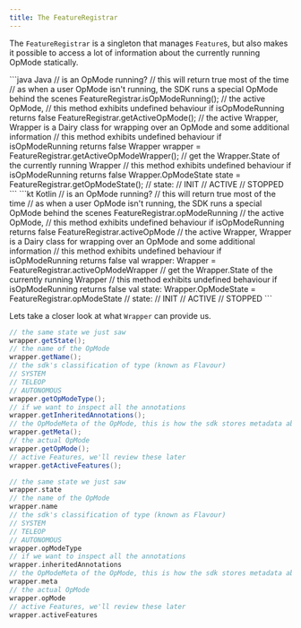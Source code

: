 ```yaml
---
title: The FeatureRegistrar
---
```

The `FeatureRegistrar` is a singleton that manages `Feature`s, but also makes it
possible to access a lot of information about the currently running OpMode
statically.

<CodeGroup>
```java Java
// is an OpMode running?
// this will return true most of the time
// as when a user OpMode isn't running, the SDK runs a special OpMode behind the scenes
FeatureRegistrar.isOpModeRunning();
// the active OpMode,
// this method exhibits undefined behaviour if isOpModeRunning returns false
FeatureRegistrar.getActiveOpMode();
// the active Wrapper, Wrapper is a Dairy class for wrapping over an OpMode and some additional information
// this method exhibits undefined behaviour if isOpModeRunning returns false
Wrapper wrapper = FeatureRegistrar.getActiveOpModeWrapper();
// get the Wrapper.State of the currently running Wrapper
// this method exhibits undefined behaviour if isOpModeRunning returns false
Wrapper.OpModeState state = FeatureRegistrar.getOpModeState();
// state:
// INIT
// ACTIVE
// STOPPED
```
```kt Kotlin
// is an OpMode running?
// this will return true most of the time
// as when a user OpMode isn't running, the SDK runs a special OpMode behind the scenes
FeatureRegistrar.opModeRunning
// the active OpMode,
// this method exhibits undefined behaviour if isOpModeRunning returns false
FeatureRegistrar.activeOpMode
// the active Wrapper, Wrapper is a Dairy class for wrapping over an OpMode and some additional information
// this method exhibits undefined behaviour if isOpModeRunning returns false
val wrapper: Wrapper = FeatureRegistrar.activeOpModeWrapper
// get the Wrapper.State of the currently running Wrapper
// this method exhibits undefined behaviour if isOpModeRunning returns false
val state: Wrapper.OpModeState = FeatureRegistrar.opModeState
// state:
// INIT
// ACTIVE
// STOPPED
```
</CodeGroup>

Lets take a closer look at what `Wrapper` can provide us.
<CodeGroup>
```java Java
// the same state we just saw
wrapper.getState();
// the name of the OpMode
wrapper.getName();
// the sdk's classification of type (known as Flavour)
// SYSTEM
// TELEOP
// AUTONOMOUS
wrapper.getOpModeType();
// if we want to inspect all the annotations
wrapper.getInheritedAnnotations();
// the OpModeMeta of the OpMode, this is how the sdk stores metadata about the OpMode
wrapper.getMeta();
// the actual OpMode
wrapper.getOpMode();
// active Features, we'll review these later
wrapper.getActiveFeatures();
```
```kt Kotlin
// the same state we just saw
wrapper.state
// the name of the OpMode
wrapper.name
// the sdk's classification of type (known as Flavour)
// SYSTEM
// TELEOP
// AUTONOMOUS
wrapper.opModeType
// if we want to inspect all the annotations
wrapper.inheritedAnnotations
// the OpModeMeta of the OpMode, this is how the sdk stores metadata about the OpMode
wrapper.meta
// the actual OpMode
wrapper.opMode
// active Features, we'll review these later
wrapper.activeFeatures
```
</CodeGroup>
